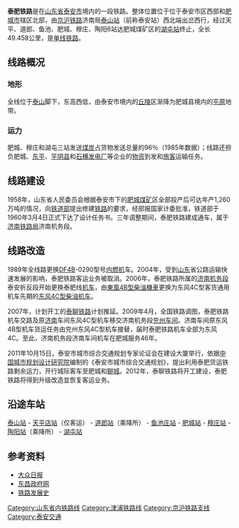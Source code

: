 {{Citation style|time=2012-01-01T16:55:28+00:00}}
{{Infobox rail system-route
|rail_name=泰肥铁路
|other_name=
|system_length=49.458 km
|length_in_operation=
|total_length=
|tracklength=
|name_bgcolor=
|min_width=
|box_width=
|style=
|banner_color=blue
|sec_banner_color=
|third_banner_color=
|logo_filename=
|logo_width=
|logo_bgcolor=
|logo_alt=
|logo_note=
|image=201606 Taian–Feicheng Railway in Taian.jpg
|imagesize=280px
|caption=泰肥铁路在[[泰安市|泰安市]]境内
|code_name=
|locale={{CHN}}[[山东省|山东省]]
|service_type=[[货物列车|货运铁路]]
|status=营运中
|network=
|stations=
|start=[[泰山站_(泰安)|泰山站]]、[[湖屯站|湖屯站]]
|lines=
|main_route=
|secondary_route=
|branch_route=
|standard=
|character=
|other_systems=
|main_stations=
|constructor=
|track=1（[[单线铁路|单线铁路]]）
|average_station_distance=
|max_speed=
|orbital_plane=
|track_gauge={{standard gauge}}
|distance_between_mainlines=
|min_radius=
|max_grade=
|elevation=
|control=
|block_signal=
|engine=
|electrified=
|rollingstock=
|fleet_size=
|begin_operation=
|end_operation=
|operation_note=
|open_operation=
|time_first=
|time_last=
|ridership=
|owner=
|operator=
|franchise=
|hq=
|key_person=
|website=
|route_map={{bs-map|inline=1|map=
CONTg~~ ~~ ~~{{RoutemapRoute|Licon=u|[[京沪铁路|京沪铁路]]往[[北京站|北京站]]方向}}
BHF~~ ~~[[泰山站_(泰安)|泰山站]]
\ABZgl\CONTfq~~ ~~ ~~{{RoutemapRoute|Licon=r|[[辛泰铁路|辛泰铁路]]往[[淄博站|淄博站]]方向}}
\ABZgl\CONTfq~~ ~~ ~~{{RoutemapRoute|Licon=r|[[京沪铁路|京沪铁路]]往[[上海站|上海站]]方向}}
eHST~~ ~~[[天平店站|天平店站]]
BST~~ ~~[[鱼池庄站|鱼池庄站]]
BST~~ ~~[[肥城站|肥城站]]
BST~~ ~~[[穆庄站|穆庄站]]
KBSTxe~~ ~~[[湖屯站|湖屯站]]
exCONTf~~ ~~ ~~{{RoutemapRoute|Licon=d|[[泰聊铁路|聊泰铁路]]往[[聊城东站|聊城东站]]方向}}
}}
}}
'''泰肥铁路'''是在[[山东省|山东省]][[泰安市|泰安市]]境内的一段铁路。整体位置位于位于泰安市区西部和[[肥城市|肥城市]]辖区北部，由[[京沪铁路|京沪铁路]]济南局[[泰山站_(泰安)|泰山站]]（前称泰安站）西北端出岔西行，经过天平、道郎、鱼池、肥城、穆庄、陶阳6站达肥城煤矿区的[[湖屯站|湖屯站]]终止，全长49.458公里，是[[单线铁路|单线铁路]]。

== 线路概况 ==
=== 地形 ===
全线位于[[泰山|泰山]]脚下，东高西低，由泰安市境内的[[丘陵|丘陵]]区渐降为肥城县境内的[[平原|平原]]地带。

=== 运力 ===
肥城、穆庄和湖屯三站发送[[煤炭|煤炭]]占货物发送总量的96％（1985年数据）；线路还担负肥城、[[东平|东平]]、[[平阴县|平阴县]]和[[石横发电厂|石横发电厂]]等企业的[[物资|物资]]到发和[[旅客|旅客]]运输任务。

== 线路建设 ==
1958年，山东省人民委员会根据泰安市下的[[肥城煤矿|肥城煤矿]]区全部投产后可达年产1,260万吨的情况，向[[中华人民共和国铁道部|铁道部]]提出修建[[铁路|铁路]]的要求，经部报国家计委批准，铁道部于1960年3月4日正式下达了设计任务书。三年调整期间，泰肥铁路建成通车，属于[[济南铁路局|济南铁路局]]济南机务段。

== 线路改造 ==
1989年全线路更换[[東風4B型柴油機車|DF4B]]-0290型号[[内燃机|内燃机]]车。2004年，受到[[山东|山东]]省公路运输快速发展的影响，泰肥铁路客运业务被取消。2006年，泰肥铁路所属的[[济南机务段|济南机务段]]泰安折反段开始更换泰肥线[[机车|机车]]，由[[東風4B型柴油機車|東風4B型柴油機車]]更换为东风4C型客货通用机车先期的[[东风4C型柴油机车|东风4C型柴油机车]]。

2007年，计划开工的[[泰聊铁路|泰聊铁路]]计划推延。2009年4月，全国铁路调图，泰肥铁路机车交路及原[[济南|济南]]车间东风4C型机车移交济南机务段[[兖州车间|兖州车间]]。济南车间原东风4B型机车货运任务由兖州东风4C型机车接替，届时泰肥铁路机车全部为东风4C。至此，济南机务段济南车间机车在肥城服务46年。

2011年10月15日，泰安市城市综合交通规划专家论证会在建设大厦举行，依据[[中国城市规划设计研究院|中国城市规划设计研究院]]编制的《泰安市城市综合交通规划》，提出利用泰肥货运铁路剩余运力，开行城际客车至肥城和[[聊城|聊城]]。2012年，泰聊铁路将开工建设，泰肥铁路将得到升级改造並恢复客运业务。

== 沿途车站 ==
[[泰山站_(泰安)|泰山站]] - [[天平店站|天平店站]]（仅客运） - [[道郎站|道郎站]]（乘降所） - [[鱼池庄站|鱼池庄站]] - [[肥城站|肥城站]] - [[穆庄站|穆庄站]] - [[陶阳站|陶阳站]]（乘降所） - [[湖屯站|湖屯站]]

== 参考资料 ==
{{commonscat|Taian–Feicheng Railway}}
*[http://liaocheng.dzwww.com/xinwen/lchxw/200811/t20081114_4103610.htm 大众日报]{{dead link|date=2018年3月 |bot=InternetArchiveBot |fix-attempted=yes }}
*[https://web.archive.org/web/20120114012812/http://www.dongchangfu.gov.cn/Article/fazhan/fzdt/200606/419.asp 东昌政府网]
*[http://iask.sina.com.cn/q/19107747.html 铁路发展史]{{dead link|date=2018年3月 |bot=InternetArchiveBot |fix-attempted=yes }}

{{泰肥铁路|nocat}}
{{山东铁路}}
{{中国铁路}}

{{DEFAULTSORT:Taifei railway}}
[[Category:山东省内铁路线|Category:山东省内铁路线]]
[[Category:津浦铁路线|Category:津浦铁路线]]
[[Category:京沪铁路支线|Category:京沪铁路支线]]
[[Category:泰安交通|Category:泰安交通]]